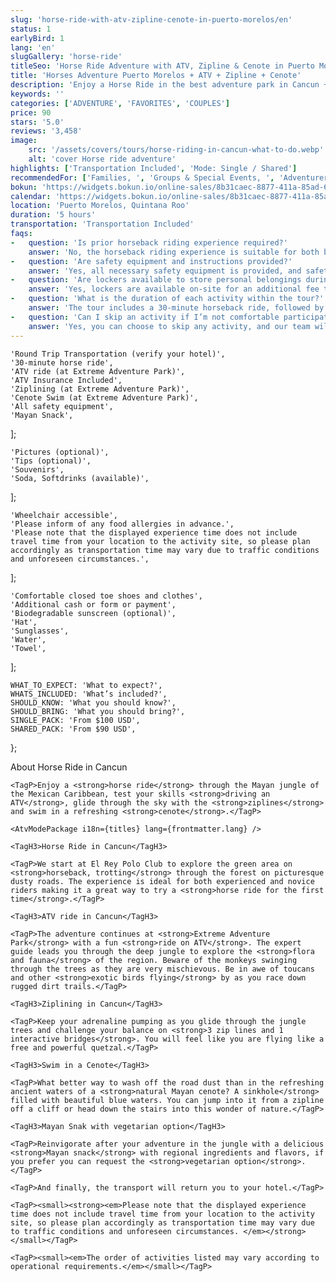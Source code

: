 ```yaml
---
slug: 'horse-ride-with-atv-zipline-cenote-in-puerto-morelos/en'
status: 1
earlyBird: 1
lang: 'en'
slugGallery: 'horse-ride'
titleSeo: 'Horse Ride Adventure with ATV, Zipline & Cenote in Puerto Morelos'
title: 'Horses Adventure Puerto Morelos + ATV + Zipline + Cenote'
description: 'Enjoy a Horse Ride in the best adventure park in Cancun + ATV ride, Ziplines, and swim in a beautiful natural cenote.'
keywords: ''
categories: ['ADVENTURE', 'FAVORITES', 'COUPLES']
price: 90
stars: '5.0'
reviews: '3,458'
image:
    src: '/assets/covers/tours/horse-riding-in-cancun-what-to-do.webp'
    alt: 'cover Horse ride adventure'
highlights: ['Transportation Included', 'Mode: Single / Shared']
recommendedFor: ['Families, ', 'Groups & Special Events, ', 'Adventurers']
bokun: 'https://widgets.bokun.io/online-sales/8b31caec-8877-411a-85ad-682828170619/experience/670328?partialView=1'
calendar: 'https://widgets.bokun.io/online-sales/8b31caec-8877-411a-85ad-682828170619/experience-calendar/670328'
location: 'Puerto Morelos, Quintana Roo'
duration: '5 hours'
transportation: 'Transportation Included'
faqs:
-   question: 'Is prior horseback riding experience required?'
    answer: 'No, the horseback riding experience is suitable for both beginners and experienced riders'
-   question: 'Are safety equipment and instructions provided?'
    answer: 'Yes, all necessary safety equipment is provided, and safety instructions are given before each activity.'
-   question: 'Are lockers available to store personal belongings during the activities?'
    answer: 'Yes, lockers are available on-site for an additional fee to securely store your personal items during the activities.'
-   question: 'What is the duration of each activity within the tour?'
    answer: 'The tour includes a 30-minute horseback ride, followed by an ATV ride, ziplining, and a cenote swim.'
-   question: 'Can I skip an activity if I’m not comfortable participating?'
    answer: 'Yes, you can choose to skip any activity, and our team will assist you with alternative arrangements while the group continues.'
---
```



    'Round Trip Transportation (verify your hotel)',
    '30-minute horse ride',
    'ATV ride (at Extreme Adventure Park)',
    'ATV Insurance Included',
    'Ziplining (at Extreme Adventure Park)',
    'Cenote Swim (at Extreme Adventure Park)',
    'All safety equipment',
    'Mayan Snack',
];

    'Pictures (optional)',
    'Tips (optional)',
    'Souvenirs',
    'Soda, Softdrinks (available)',
];

    'Wheelchair accessible',
    'Please inform of any food allergies in advance.',
    'Please note that the displayed experience time does not include travel time from your location to the activity site, so please plan accordingly as transportation time may vary due to traffic conditions and unforeseen circumstances.',
];

    'Comfortable closed toe shoes and clothes',
    'Additional cash or form or payment',
    'Biodegradable sunscreen (optional)',
    'Hat',
    'Sunglasses',
    'Water',
    'Towel',
];

    WHAT_TO_EXPECT: 'What to expect?',
    WHATS_INCLUDED: 'What’s included?',
    SHOULD_KNOW: 'What you should know?',
    SHOULD_BRING: 'What you should bring?',
    SINGLE_PACK: 'From $100 USD',
    SHARED_PACK: 'From $90 USD',
};

<Accordion client:visible title={titles.WHAT_TO_EXPECT} idHash="whatToExpect">
    <TagH2>About Horse Ride in Cancun</TagH2>

    <TagP>Enjoy a <strong>horse ride</strong> through the Mayan jungle of the Mexican Caribbean, test your skills <strong>driving an ATV</strong>, glide through the sky with the <strong>ziplines</strong> and swim in a refreshing <strong>cenote</strong>.</TagP>

    <AtvModePackage i18n={titles} lang={frontmatter.lang} />

    <TagH3>Horse Ride in Cancun</TagH3>

    <TagP>We start at El Rey Polo Club to explore the green area on <strong>horseback, trotting</strong> through the forest on picturesque dusty roads. The experience is ideal for both experienced and novice riders making it a great way to try a <strong>horse ride for the first time</strong>.</TagP>

    <TagH3>ATV ride in Cancun</TagH3>

    <TagP>The adventure continues at <strong>Extreme Adventure Park</strong> with a fun <strong>ride on ATV</strong>. The expert guide leads you through the deep jungle to explore the <strong>flora and fauna</strong> of the region. Beware of the monkeys swinging through the trees as they are very mischievous. Be in awe of toucans and other <strong>exotic birds flying</strong> by as you race down rugged dirt trails.</TagP>

    <TagH3>Ziplining in Cancun</TagH3>

    <TagP>Keep your adrenaline pumping as you glide through the jungle trees and challenge your balance on <strong>3 zip lines and 1 interactive bridges</strong>. You will feel like you are flying like a free and powerful quetzal.</TagP>

    <TagH3>Swim in a Cenote</TagH3>

    <TagP>What better way to wash off the road dust than in the refreshing ancient waters of a <strong>natural Mayan cenote? A sinkhole</strong> filled with beautiful blue waters. You can jump into it from a zipline off a cliff or head down the stairs into this wonder of nature.</TagP>

    <TagH3>Mayan Snak with vegetarian option</TagH3>

    <TagP>Reinvigorate after your adventure in the jungle with a delicious <strong>Mayan snack</strong> with regional ingredients and flavors, if you prefer you can request the <strong>vegetarian option</strong>.</TagP>

    <TagP>And finally, the transport will return you to your hotel.</TagP>
</Accordion>

<Accordion client:visible title={titles.WHATS_INCLUDED} idHash="whatsIncluded">
    <Inclusions includes={includes} notIncludes={notIncludes} />

    <TagP><small><strong><em>Please note that the displayed experience time does not include travel time from your location to the activity site, so please plan accordingly as transportation time may vary due to traffic conditions and unforeseen circumstances. </em></strong></small></TagP>

    <TagP><small><em>The order of activities listed may vary according to operational requirements.</em></small></TagP>
</Accordion>

<Accordion client:visible title={titles.SHOULD_KNOW} idHash="whatYouShouldKnow">
    <ShouldKnow shouldKnow={shouldKnow} />
</Accordion>

<Accordion client:visible title={titles.SHOULD_BRING} idHash="whatYouShouldBring">
    <ShouldBring shouldBring={shouldBring} />
</Accordion>